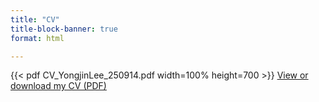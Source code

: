 ```yaml
---
title: "CV"
title-block-banner: true
format: html

---
```




{{< pdf CV_YongjinLee_250914.pdf width=100% height=700 >}}
[View or download my CV (PDF)](CV_YongjinLee_250914.pdf)

 